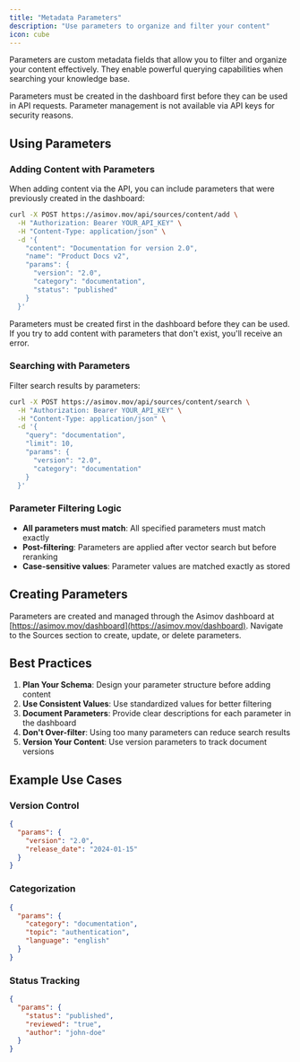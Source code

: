 ```yaml
---
title: "Metadata Parameters"
description: "Use parameters to organize and filter your content"
icon: cube
---
```


Parameters are custom metadata fields that allow you to filter and organize your content effectively. They enable powerful querying capabilities when searching your knowledge base.

<Warning>
  Parameters must be created in the dashboard first before they can be used in API requests. Parameter management is not available via API keys for security reasons.
</Warning>

## Using Parameters

### Adding Content with Parameters

When adding content via the API, you can include parameters that were previously created in the dashboard:

```bash
curl -X POST https://asimov.mov/api/sources/content/add \
  -H "Authorization: Bearer YOUR_API_KEY" \
  -H "Content-Type: application/json" \
  -d '{
    "content": "Documentation for version 2.0",
    "name": "Product Docs v2",
    "params": {
      "version": "2.0",
      "category": "documentation",
      "status": "published"
    }
  }'
```

<Warning>
  Parameters must be created first in the dashboard before they can be used. If you try to add content with parameters that don't exist, you'll receive an error.
</Warning>

### Searching with Parameters

Filter search results by parameters:

```bash
curl -X POST https://asimov.mov/api/sources/content/search \
  -H "Authorization: Bearer YOUR_API_KEY" \
  -H "Content-Type: application/json" \
  -d '{
    "query": "documentation",
    "limit": 10,
    "params": {
      "version": "2.0",
      "category": "documentation"
    }
  }'
```

### Parameter Filtering Logic

- **All parameters must match**: All specified parameters must match exactly
- **Post-filtering**: Parameters are applied after vector search but before reranking
- **Case-sensitive values**: Parameter values are matched exactly as stored

## Creating Parameters

Parameters are created and managed through the Asimov dashboard at [https://asimov.mov/dashboard](https://asimov.mov/dashboard). Navigate to the Sources section to create, update, or delete parameters.

## Best Practices

1. **Plan Your Schema**: Design your parameter structure before adding content
2. **Use Consistent Values**: Use standardized values for better filtering
3. **Document Parameters**: Provide clear descriptions for each parameter in the dashboard
4. **Don't Over-filter**: Using too many parameters can reduce search results
5. **Version Your Content**: Use version parameters to track document versions

## Example Use Cases

### Version Control

```json
{
  "params": {
    "version": "2.0",
    "release_date": "2024-01-15"
  }
}
```

### Categorization

```json
{
  "params": {
    "category": "documentation",
    "topic": "authentication",
    "language": "english"
  }
}
```

### Status Tracking

```json
{
  "params": {
    "status": "published",
    "reviewed": "true",
    "author": "john-doe"
  }
}
```
